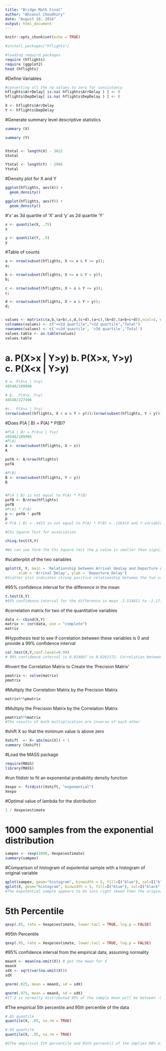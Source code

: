 ---
title: "Bridge Math Final"
author: "Ahsanul Choudhury"
date: "August 10, 2016"
output: html_document
---

```{r setup, include=FALSE}
knitr::opts_chunk$set(echo = TRUE)
```

```{r packages, include=TRUE}
#install.packages("hflights")

#loading requird packages
require (hflights)
require (ggplot2)
head (hflights)
```

#Define Variables
```{r variables, include=TRUE}
#converting all the na values to zero for consistancy
hflights$ArrDelay[ is.na( hflights$ArrDelay ) ] <- 0
hflights$DepDelay[ is.na( hflights$DepDelay ) ] <- 0

X <- hflights$ArrDelay
Y <- hflights$DepDelay
```

#Generate summary level descriptive statistics
```{r summary, include=TRUE}
summary (X)

summary (Y)


Xtotal <- length(X) - 3622
Xtotal

Ytotal <- length(Y) - 2905
Ytotal
```


#Density plot for X and Y
```{r histA, include=TRUE}
ggplot(hflights, aes(X)) +
  geom_density()

ggplot(hflights, aes(Y)) +
  geom_density()
```

#'x' as 3d quartile of 'X' and 'y' as 2d quartile 'Y'
```{r quartile, include=TRUE}
x <- quantile(X, .75)
x

y <- quantile(Y, .5)
y
```


#Table of counts
```{r table, include=TRUE}
a <- nrow(subset(hflights, X <= x & Y <= y));
a;

b <- nrow(subset(hflights, X <= x & Y > y));
b;

c <- nrow(subset(hflights, X > x & Y <= y));
c;

d <- nrow(subset(hflights, X > x & Y > y));
d;


values <- matrix(c(a,b,(a+b),c,d,(c+d),(a+c),(b+d),(a+b+c+d)),ncol=3, nrow=3,byrow=TRUE)
colnames(values) <- c("<=2d quartile",">2d quartile","Total")
rownames(values) <- c('<=3d quartile', '>3d quartile','Total')
values.table <- as.table(values)
values.table
```

# a. P(X>x | Y>y)         b.  P(X>x, Y>y)         c.  P(X<x | Y>y)
```{r sol1, include=TRUE}
# a. P(X>x | Y>y)
48548/109996

# b.  P(X>x, Y>y)
48548/227496

#c.  P(X<x | Y>y)
(nrow(subset(hflights, X < x & Y > y)))/(nrow(subset(hflights, Y > y)))
```

#Does P(A | B) = P(A) * P(B)?
```{r sol2, include=TRUE}
#P(A | B) = P(X>x | Y>y)
48548/109996
#P(A)
A <- nrow(subset(hflights, X > x))
A

pofA <- A/nrow(hflights)
pofA

#P(B)
B <- nrow(subset(hflights, Y > y))
B


#P(A | B) is not equal to P(A) * P(B)
pofB <- B/nrow(hflights)
pofB
#P(A) * P(B)
p <- pofA * pofB
p
# P(A | B) = .4413 in not equal to P(A) * P(B) = .1163(X and Y variable are not independent)
```

```{r chi, include=TRUE}
#Chi Squere Test for association

chisq.test(X,Y)

#We can see form the Chi Square test the p value is smaller than significance level of 0.05, we should reject the hypothesis that X (Arrival delay) and Y Departure dealy are independent
```

#scatterplot of the two variables
```{r scatt, include=TRUE}
qplot(X, Y, main = 'Relationship between Arrival dealay and Departure dalay',
      xlab = 'Arrival Delay', ylab = 'Departure Delay')
#Scatter plot indicates strong positive relationship between the two variable
```

#95% confidence interval for the difference in the mean
```{r ttest, include=TRUE}
t.test(X,Y)
#95% confidence interval for the difference in mean -2.514811 to -2.171108. Values are negative because the mean of random variable X(6.981384) is smaller then mean of random variable Y(9.324344)
```

#correlation matrix for two of the quantitative variables 
```{r cmatrix, include=TRUE}
data <- cbind(X,Y)
matrix <- cor(data, use = "complete")
matrix
```

#Hypothesis test to see if correlation between these variables is 0 and provide a 99% confidence interval
```{r hypotest, include=TRUE}
cor.test(X,Y,conf.level=0.99)
# 99% confidence interval is 0.924667 to 0.9262172. Correlation between X and Y is not zero, therefore the variables are not independent. Correlation coeffieient of 0.9254458 points to strong dependance.
```


#Invert the Correlation Matrix to Create the 'Precision Matrix'
```{r invert, include=TRUE}
pmatrix <- solve(matrix)
pmatrix
```

#Multiply the Correlation Matrix by the Precision Matrix
```{r multiply1, include=TRUE}
matrix%*%pmatrix
```
#Multiply the Precision Matrix by the Correlation Matrix
```{r multiply2, include=TRUE}
pmatrix%*%matrix
#The results of both multiplication are inverse of each other
```

#shift X so that the minimum value is above zero
```{r shift, include=TRUE}
Xshift  <- X+ abs(min(X)) + 1
summary (Xshift)
```

#Load the MASS package
```{r mass, include=TRUE}
require(MASS)
library(MASS)
```

#run fitdistr to fit an exponential probability density function
```{r fitdistr, include=TRUE}
Xexpo <- fitdistr(Xshift, "exponential")
Xexpo
```

#Optimal value of lambda for the distribution
```{r lambda, include=TRUE}
1 / Xexpo$estimate
```

# 1000 samples from the exponential distribution
```{r sample, include=TRUE}
sampex <- rexp(1000, Xexpo$estimate)
summary(sampex)
```

#Comparison of histogram of expotential sample with a histogram of original variable
```{r histogram, include=TRUE}
qplot(sampex, geom="histogram", binwidth = 5, fill=I("blue"), col=I("black"))
qplot(X, geom="histogram", binwidth = 5, fill=I("blue"), col=I("black"))
#The expotential sample appears to be less right skwed then the original
```

# 5th Percentile
```{r fifth, include=TRUE}
qexp(.05, rate = Xexpo$estimate, lower.tail = TRUE, log.p = FALSE)
```

#95th Percentile
```{r 95th, include=TRUE}
qexp(.95, rate = Xexpo$estimate, lower.tail = TRUE, log.p = FALSE)
```


#95% confidence interval from the empirical data, assuming normality
```{r 95thconf, include=TRUE}
meanX <- mean(na.omit(X)) # get the mean for X
meanX
sdX <- sqrt(var(na.omit(X)))
sdX

qnorm(.025, mean = meanX, sd = sdX)

qnorm(.975, mean = meanX, sd = sdX)
#If X is normally distributed 95% of the sample mean will be between -52.75051 and 66.71328
```


#The empirical 5th percentile and 95th percentile of the data
```{r empirical, include=TRUE}
#.05 quantile 
quantile(X, .05, na.rm = TRUE)

#.95 quantile
quantile(X, .95, na.rm = TRUE)

#GThe empirical 5th percentile and 95th percentil of the implies 90% of the sample X from original data falls between -18 and 56
```
